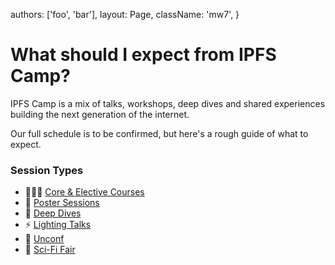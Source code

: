 


  authors: ['foo', 'bar'],
  layout: Page,
  className: 'mw7',
}

# What should I expect from IPFS Camp?

IPFS Camp is a mix of talks, workshops, deep dives and shared experiences building the next generation of the internet.

Our full schedule is to be confirmed, but here's a rough guide of what to expect.

### Session Types

- 👩🏽‍🏫 [Core & Elective Courses](/formats#core)
- 📃 [Poster Sessions](/formats#poster)
- 🐋 [Deep Dives](/formats#deepdive)
- ⚡️ [Lighting Talks](/formats#lighting)
- 🧩 [Unconf](/formats)
- 🧬 [Sci-Fi Fair](formats#scifi)

<Schedule schedule={useRouteData().schedule} />

